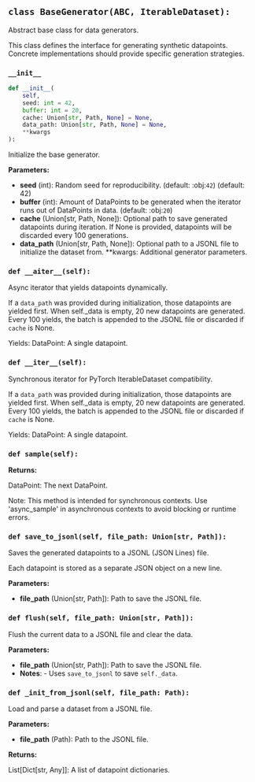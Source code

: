 <a id="camel.datasets.base_generator"></a>

<a id="camel.datasets.base_generator.BaseGenerator"></a>

## `class BaseGenerator(ABC, IterableDataset):`

Abstract base class for data generators.

This class defines the interface for generating synthetic datapoints.
Concrete implementations should provide specific generation strategies.

<a id="camel.datasets.base_generator.BaseGenerator.__init__"></a>

### `__init__`

```python
def __init__(
    self,
    seed: int = 42,
    buffer: int = 20,
    cache: Union[str, Path, None] = None,
    data_path: Union[str, Path, None] = None,
    **kwargs
):
```

Initialize the base generator.

**Parameters:**

- **seed** (int): Random seed for reproducibility. (default: :obj:`42`) (default: 42)
- **buffer** (int): Amount of DataPoints to be generated when the iterator runs out of DataPoints in data. (default: :obj:`20`)
- **cache** (Union[str, Path, None]): Optional path to save generated datapoints during iteration. If None is provided, datapoints will be discarded every 100 generations.
- **data_path** (Union[str, Path, None]): Optional path to a JSONL file to initialize the dataset from. **kwargs: Additional generator parameters.

<a id="camel.datasets.base_generator.BaseGenerator.__aiter__"></a>

### `def __aiter__(self):`

Async iterator that yields datapoints dynamically.

If a `data_path` was provided during initialization, those datapoints
are yielded first. When self._data is empty, 20 new datapoints
are generated. Every 100 yields, the batch is appended to the
JSONL file or discarded if `cache` is None.

Yields:
DataPoint: A single datapoint.

<a id="camel.datasets.base_generator.BaseGenerator.__iter__"></a>

### `def __iter__(self):`

Synchronous iterator for PyTorch IterableDataset compatibility.

If a `data_path` was provided during initialization, those datapoints
are yielded first. When self._data is empty, 20 new datapoints
are generated. Every 100 yields, the batch is appended to the
JSONL file or discarded if `cache` is None.

Yields:
DataPoint: A single datapoint.

<a id="camel.datasets.base_generator.BaseGenerator.sample"></a>

### `def sample(self):`

**Returns:**

  DataPoint: The next DataPoint.

Note:
This method is intended for synchronous contexts.
Use 'async_sample' in asynchronous contexts to
avoid blocking or runtime errors.

<a id="camel.datasets.base_generator.BaseGenerator.save_to_jsonl"></a>

### `def save_to_jsonl(self, file_path: Union[str, Path]):`

Saves the generated datapoints to a JSONL (JSON Lines) file.

Each datapoint is stored as a separate JSON object on a new line.

**Parameters:**

- **file_path** (Union[str, Path]): Path to save the JSONL file.

<a id="camel.datasets.base_generator.BaseGenerator.flush"></a>

### `def flush(self, file_path: Union[str, Path]):`

Flush the current data to a JSONL file and clear the data.

**Parameters:**

- **file_path** (Union[str, Path]): Path to save the JSONL file.
- **Notes**: - Uses `save_to_jsonl` to save `self._data`.

<a id="camel.datasets.base_generator.BaseGenerator._init_from_jsonl"></a>

### `def _init_from_jsonl(self, file_path: Path):`

Load and parse a dataset from a JSONL file.

**Parameters:**

- **file_path** (Path): Path to the JSONL file.

**Returns:**

  List[Dict[str, Any]]: A list of datapoint dictionaries.
